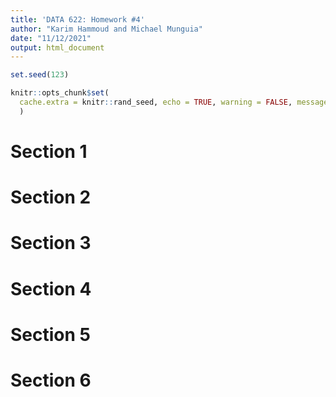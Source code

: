 ---
title: 'DATA 622: Homework #4'
author: "Karim Hammoud and Michael Munguia"
date: "11/12/2021"
output: html_document
---

```{r setup, include=FALSE}
set.seed(123)

knitr::opts_chunk$set(
  cache.extra = knitr::rand_seed, echo = TRUE, warning = FALSE, message = FALSE
  )
```

# Section 1


# Section 2


# Section 3


# Section 4


# Section 5


# Section 6

